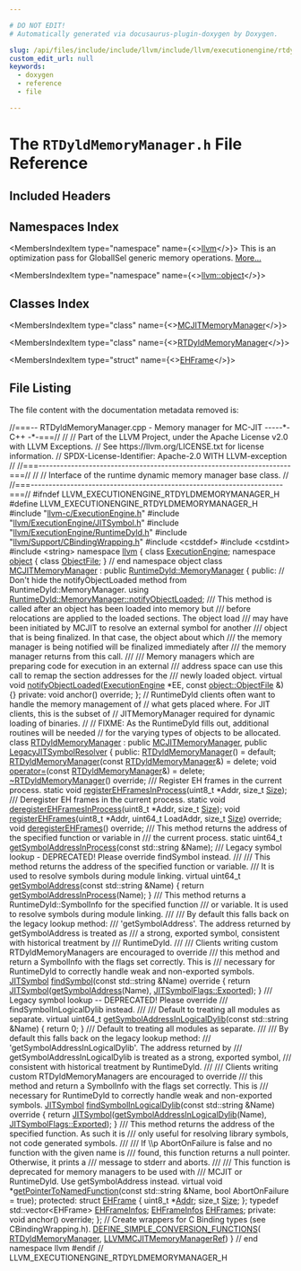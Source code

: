 ```yaml
---

# DO NOT EDIT!
# Automatically generated via docusaurus-plugin-doxygen by Doxygen.

slug: /api/files/include/include/llvm/include/llvm/executionengine/rtdyldmemorymanager-h
custom_edit_url: null
keywords:
  - doxygen
  - reference
  - file

---
```





# The `RTDyldMemoryManager.h` File Reference

<DoxygenPage pluginConfig={pluginConfig}>



## Included Headers

<IncludesList>
<IncludesListItem
  filePath="llvm-c/ExecutionEngine.h"
  permalink="/docs/api/files/include/include/llvm-c/executionengine-h"
  isLocal="true" />
<IncludesListItem
  filePath="llvm/ExecutionEngine/JITSymbol.h"
  permalink="/docs/api/files/include/include/llvm/include/llvm/executionengine/jitsymbol-h"
  isLocal="true" />
<IncludesListItem
  filePath="llvm/ExecutionEngine/RuntimeDyld.h"
  permalink="/docs/api/files/include/include/llvm/include/llvm/executionengine/runtimedyld-h"
  isLocal="true" />
<IncludesListItem
  filePath="llvm/Support/CBindingWrapping.h"
  permalink="/docs/api/files/include/include/llvm/include/llvm/support/cbindingwrapping-h"
  isLocal="true" />
<IncludesListItem
  filePath="cstddef"
  permalink=""
  isLocal="false" />
<IncludesListItem
  filePath="cstdint"
  permalink=""
  isLocal="false" />
<IncludesListItem
  filePath="string"
  permalink=""
  isLocal="false" />
</IncludesList>

## Namespaces Index

<MembersIndex>

<MembersIndexItem
  type="namespace"
  name={<><a href="/docs/api/namespaces/llvm">llvm</a></>}>
This is an optimization pass for GlobalISel generic memory operations. <a href="/docs/api/namespaces/llvm/#details">More...</a>
</MembersIndexItem>

<MembersIndexItem
  type="namespace"
  name={<><a href="/docs/api/namespaces/llvm/object">llvm::object</a></>}>
</MembersIndexItem>

</MembersIndex>

## Classes Index

<MembersIndex>

<MembersIndexItem
  type="class"
  name={<><a href="/docs/api/classes/llvm/mcjitmemorymanager">MCJITMemoryManager</a></>}>
</MembersIndexItem>

<MembersIndexItem
  type="class"
  name={<><a href="/docs/api/classes/llvm/rtdyldmemorymanager">RTDyldMemoryManager</a></>}>
</MembersIndexItem>

<MembersIndexItem
  type="struct"
  name={<><a href="/docs/api/structs/llvm/rtdyldmemorymanager/ehframe">EHFrame</a></>}>
</MembersIndexItem>

</MembersIndex>


## File Listing

The file content with the documentation metadata removed is:

<ProgramListing>

<Link id="l00001" /><CodeLine lineNumber="1"><Highlight kind="comment">//===-- RTDyldMemoryManager.cpp - Memory manager for MC-JIT -----&#42;- C++ -&#42;-===//</Highlight><Highlight kind="normal"></Highlight></CodeLine>
<Link id="l00002" /><CodeLine lineNumber="2"><Highlight kind="normal"></Highlight><Highlight kind="comment">//</Highlight><Highlight kind="normal"></Highlight></CodeLine>
<Link id="l00003" /><CodeLine lineNumber="3"><Highlight kind="normal"></Highlight><Highlight kind="comment">// Part of the LLVM Project, under the Apache License v2.0 with LLVM Exceptions.</Highlight><Highlight kind="normal"></Highlight></CodeLine>
<Link id="l00004" /><CodeLine lineNumber="4"><Highlight kind="normal"></Highlight><Highlight kind="comment">// See https://llvm.org/LICENSE.txt for license information.</Highlight><Highlight kind="normal"></Highlight></CodeLine>
<Link id="l00005" /><CodeLine lineNumber="5"><Highlight kind="normal"></Highlight><Highlight kind="comment">// SPDX-License-Identifier: Apache-2.0 WITH LLVM-exception</Highlight><Highlight kind="normal"></Highlight></CodeLine>
<Link id="l00006" /><CodeLine lineNumber="6"><Highlight kind="normal"></Highlight><Highlight kind="comment">//</Highlight><Highlight kind="normal"></Highlight></CodeLine>
<Link id="l00007" /><CodeLine lineNumber="7"><Highlight kind="normal"></Highlight><Highlight kind="comment">//===----------------------------------------------------------------------===//</Highlight><Highlight kind="normal"></Highlight></CodeLine>
<Link id="l00008" /><CodeLine lineNumber="8"><Highlight kind="normal"></Highlight><Highlight kind="comment">//</Highlight><Highlight kind="normal"></Highlight></CodeLine>
<Link id="l00009" /><CodeLine lineNumber="9"><Highlight kind="normal"></Highlight><Highlight kind="comment">// Interface of the runtime dynamic memory manager base class.</Highlight><Highlight kind="normal"></Highlight></CodeLine>
<Link id="l00010" /><CodeLine lineNumber="10"><Highlight kind="normal"></Highlight><Highlight kind="comment">//</Highlight><Highlight kind="normal"></Highlight></CodeLine>
<Link id="l00011" /><CodeLine lineNumber="11"><Highlight kind="normal"></Highlight><Highlight kind="comment">//===----------------------------------------------------------------------===//</Highlight><Highlight kind="normal"></Highlight></CodeLine>
<Link id="l00012" /><CodeLine lineNumber="12"><Highlight kind="normal"></Highlight></CodeLine>
<Link id="l00013" /><CodeLine lineNumber="13"><Highlight kind="normal"></Highlight><Highlight kind="preprocessor">#ifndef LLVM&#95;EXECUTIONENGINE&#95;RTDYLDMEMORYMANAGER&#95;H</Highlight><Highlight kind="normal"></Highlight></CodeLine>
<Link id="l00014" /><CodeLine lineNumber="14"><Highlight kind="normal"></Highlight><Highlight kind="preprocessor">#define LLVM&#95;EXECUTIONENGINE&#95;RTDYLDMEMORYMANAGER&#95;H</Highlight><Highlight kind="normal"></Highlight></CodeLine>
<Link id="l00015" /><CodeLine lineNumber="15"><Highlight kind="normal"></Highlight></CodeLine>
<Link id="l00016" /><CodeLine lineNumber="16"><Highlight kind="normal"></Highlight><Highlight kind="preprocessor">#include &quot;<a href="/docs/api/files/include/include/llvm-c/executionengine-h">llvm-c/ExecutionEngine.h</a>&quot;</Highlight><Highlight kind="normal"></Highlight></CodeLine>
<Link id="l00017" /><CodeLine lineNumber="17"><Highlight kind="normal"></Highlight><Highlight kind="preprocessor">#include &quot;<a href="/docs/api/files/include/include/llvm/include/llvm/executionengine/jitsymbol-h">llvm/ExecutionEngine/JITSymbol.h</a>&quot;</Highlight><Highlight kind="normal"></Highlight></CodeLine>
<Link id="l00018" /><CodeLine lineNumber="18"><Highlight kind="normal"></Highlight><Highlight kind="preprocessor">#include &quot;<a href="/docs/api/files/include/include/llvm/include/llvm/executionengine/runtimedyld-h">llvm/ExecutionEngine/RuntimeDyld.h</a>&quot;</Highlight><Highlight kind="normal"></Highlight></CodeLine>
<Link id="l00019" /><CodeLine lineNumber="19"><Highlight kind="normal"></Highlight><Highlight kind="preprocessor">#include &quot;<a href="/docs/api/files/include/include/llvm/include/llvm/support/cbindingwrapping-h">llvm/Support/CBindingWrapping.h</a>&quot;</Highlight><Highlight kind="normal"></Highlight></CodeLine>
<Link id="l00020" /><CodeLine lineNumber="20"><Highlight kind="normal"></Highlight><Highlight kind="preprocessor">#include &lt;cstddef&gt;</Highlight><Highlight kind="normal"></Highlight></CodeLine>
<Link id="l00021" /><CodeLine lineNumber="21"><Highlight kind="normal"></Highlight><Highlight kind="preprocessor">#include &lt;cstdint&gt;</Highlight><Highlight kind="normal"></Highlight></CodeLine>
<Link id="l00022" /><CodeLine lineNumber="22"><Highlight kind="normal"></Highlight><Highlight kind="preprocessor">#include &lt;string&gt;</Highlight><Highlight kind="normal"></Highlight></CodeLine>
<Link id="l00023" /><CodeLine lineNumber="23"><Highlight kind="normal"></Highlight></CodeLine>
<Link id="l00024" /><CodeLine lineNumber="24"><Highlight kind="normal"></Highlight><Highlight kind="keyword">namespace </Highlight><Highlight kind="normal"><a href="/docs/api/namespaces/llvm">llvm</a> &#123;</Highlight></CodeLine>
<Link id="l00025" /><CodeLine lineNumber="25"><Highlight kind="normal"></Highlight></CodeLine>
<Link id="l00026" /><CodeLine lineNumber="26"><Highlight kind="normal"></Highlight><Highlight kind="keyword">class </Highlight><Highlight kind="normal"><a href="/docs/api/classes/llvm/executionengine">ExecutionEngine</a>;</Highlight></CodeLine>
<Link id="l00027" /><CodeLine lineNumber="27"><Highlight kind="normal"></Highlight></CodeLine>
<Link id="l00028" /><CodeLine lineNumber="28"><Highlight kind="normal"></Highlight><Highlight kind="keyword">namespace </Highlight><Highlight kind="normal"><a href="/docs/api/namespaces/llvm/object">object</a> &#123;</Highlight></CodeLine>
<Link id="l00029" /><CodeLine lineNumber="29"><Highlight kind="normal">  </Highlight><Highlight kind="keyword">class </Highlight><Highlight kind="normal"><a href="/docs/api/classes/llvm/object/objectfile">ObjectFile</a>;</Highlight></CodeLine>
<Link id="l00030" /><CodeLine lineNumber="30"><Highlight kind="normal">&#125; </Highlight><Highlight kind="comment">// end namespace object</Highlight><Highlight kind="normal"></Highlight></CodeLine>
<Link id="l00031" /><CodeLine lineNumber="31"><Highlight kind="normal"></Highlight></CodeLine>
<Link id="l00032" /><CodeLine lineNumber="32" lineLink="/docs/api/classes/llvm/mcjitmemorymanager"><Highlight kind="normal"></Highlight><Highlight kind="keyword">class </Highlight><Highlight kind="normal"><a href="/docs/api/classes/llvm/mcjitmemorymanager">MCJITMemoryManager</a> : </Highlight><Highlight kind="keyword">public</Highlight><Highlight kind="normal"> <a href="/docs/api/classes/llvm/runtimedyld/memorymanager">RuntimeDyld::MemoryManager</a> &#123;</Highlight></CodeLine>
<Link id="l00033" /><CodeLine lineNumber="33"><Highlight kind="normal"></Highlight><Highlight kind="keyword">public</Highlight><Highlight kind="normal">:</Highlight></CodeLine>
<Link id="l00034" /><CodeLine lineNumber="34"><Highlight kind="normal">  </Highlight><Highlight kind="comment">// Don&#39;t hide the notifyObjectLoaded method from RuntimeDyld::MemoryManager.</Highlight><Highlight kind="normal"></Highlight></CodeLine>
<Link id="l00035" /><CodeLine lineNumber="35"><Highlight kind="normal">  </Highlight><Highlight kind="keyword">using </Highlight><Highlight kind="normal"><a href="/docs/api/classes/llvm/runtimedyld/memorymanager/#a756f07a293e917107262ff4ee2bb64e0">RuntimeDyld::MemoryManager::notifyObjectLoaded</a>;</Highlight></CodeLine>
<Link id="l00036" /><CodeLine lineNumber="36"><Highlight kind="normal"></Highlight><Highlight kind="comment"></Highlight></CodeLine>
<Link id="l00037" /><CodeLine lineNumber="37"><Highlight kind="comment">  /// This method is called after an object has been loaded into memory but</Highlight></CodeLine>
<Link id="l00038" /><CodeLine lineNumber="38"><Highlight kind="comment">  /// before relocations are applied to the loaded sections.  The object load</Highlight></CodeLine>
<Link id="l00039" /><CodeLine lineNumber="39"><Highlight kind="comment">  /// may have been initiated by MCJIT to resolve an external symbol for another</Highlight></CodeLine>
<Link id="l00040" /><CodeLine lineNumber="40"><Highlight kind="comment">  /// object that is being finalized.  In that case, the object about which</Highlight></CodeLine>
<Link id="l00041" /><CodeLine lineNumber="41"><Highlight kind="comment">  /// the memory manager is being notified will be finalized immediately after</Highlight></CodeLine>
<Link id="l00042" /><CodeLine lineNumber="42"><Highlight kind="comment">  /// the memory manager returns from this call.</Highlight></CodeLine>
<Link id="l00043" /><CodeLine lineNumber="43"><Highlight kind="comment">  ///</Highlight></CodeLine>
<Link id="l00044" /><CodeLine lineNumber="44"><Highlight kind="comment">  /// Memory managers which are preparing code for execution in an external</Highlight></CodeLine>
<Link id="l00045" /><CodeLine lineNumber="45"><Highlight kind="comment">  /// address space can use this call to remap the section addresses for the</Highlight></CodeLine>
<Link id="l00046" /><CodeLine lineNumber="46"><Highlight kind="comment">  /// newly loaded object.</Highlight><Highlight kind="normal"></Highlight></CodeLine>
<Link id="l00047" /><CodeLine lineNumber="47" lineLink="/docs/api/classes/llvm/mcjitmemorymanager/#a20044c6b32c19b606470dba740867e18"><Highlight kind="normal">  </Highlight><Highlight kind="keyword">virtual</Highlight><Highlight kind="normal"> </Highlight><Highlight kind="keywordtype">void</Highlight><Highlight kind="normal"> <a href="/docs/api/classes/llvm/mcjitmemorymanager/#a20044c6b32c19b606470dba740867e18">notifyObjectLoaded</a>(<a href="/docs/api/classes/llvm/executionengine">ExecutionEngine</a> &#42;EE,</Highlight></CodeLine>
<Link id="l00048" /><CodeLine lineNumber="48"><Highlight kind="normal">                                  </Highlight><Highlight kind="keyword">const</Highlight><Highlight kind="normal"> <a href="/docs/api/classes/llvm/object/objectfile">object::ObjectFile</a> &amp;) &#123;&#125;</Highlight></CodeLine>
<Link id="l00049" /><CodeLine lineNumber="49"><Highlight kind="normal"></Highlight></CodeLine>
<Link id="l00050" /><CodeLine lineNumber="50"><Highlight kind="normal"></Highlight><Highlight kind="keyword">private</Highlight><Highlight kind="normal">:</Highlight></CodeLine>
<Link id="l00051" /><CodeLine lineNumber="51"><Highlight kind="normal">  </Highlight><Highlight kind="keywordtype">void</Highlight><Highlight kind="normal"> anchor() </Highlight><Highlight kind="keyword">override</Highlight><Highlight kind="normal">;</Highlight></CodeLine>
<Link id="l00052" /><CodeLine lineNumber="52"><Highlight kind="normal">&#125;;</Highlight></CodeLine>
<Link id="l00053" /><CodeLine lineNumber="53"><Highlight kind="normal"></Highlight></CodeLine>
<Link id="l00054" /><CodeLine lineNumber="54"><Highlight kind="normal"></Highlight><Highlight kind="comment">// RuntimeDyld clients often want to handle the memory management of</Highlight><Highlight kind="normal"></Highlight></CodeLine>
<Link id="l00055" /><CodeLine lineNumber="55"><Highlight kind="normal"></Highlight><Highlight kind="comment">// what gets placed where. For JIT clients, this is the subset of</Highlight><Highlight kind="normal"></Highlight></CodeLine>
<Link id="l00056" /><CodeLine lineNumber="56"><Highlight kind="normal"></Highlight><Highlight kind="comment">// JITMemoryManager required for dynamic loading of binaries.</Highlight><Highlight kind="normal"></Highlight></CodeLine>
<Link id="l00057" /><CodeLine lineNumber="57"><Highlight kind="normal"></Highlight><Highlight kind="comment">//</Highlight><Highlight kind="normal"></Highlight></CodeLine>
<Link id="l00058" /><CodeLine lineNumber="58"><Highlight kind="normal"></Highlight><Highlight kind="comment">// FIXME: As the RuntimeDyld fills out, additional routines will be needed</Highlight><Highlight kind="normal"></Highlight></CodeLine>
<Link id="l00059" /><CodeLine lineNumber="59"><Highlight kind="normal"></Highlight><Highlight kind="comment">//        for the varying types of objects to be allocated.</Highlight><Highlight kind="normal"></Highlight></CodeLine>
<Link id="l00060" /><CodeLine lineNumber="60" lineLink="/docs/api/classes/llvm/rtdyldmemorymanager"><Highlight kind="normal"></Highlight><Highlight kind="keyword">class </Highlight><Highlight kind="normal"><a href="/docs/api/classes/llvm/rtdyldmemorymanager/#a741baee07db1228a893824c9f6e5c683">RTDyldMemoryManager</a> : </Highlight><Highlight kind="keyword">public</Highlight><Highlight kind="normal"> <a href="/docs/api/classes/llvm/mcjitmemorymanager">MCJITMemoryManager</a>,</Highlight></CodeLine>
<Link id="l00061" /><CodeLine lineNumber="61"><Highlight kind="normal">                            </Highlight><Highlight kind="keyword">public</Highlight><Highlight kind="normal"> <a href="/docs/api/classes/llvm/legacyjitsymbolresolver">LegacyJITSymbolResolver</a> &#123;</Highlight></CodeLine>
<Link id="l00062" /><CodeLine lineNumber="62"><Highlight kind="normal"></Highlight><Highlight kind="keyword">public</Highlight><Highlight kind="normal">:</Highlight></CodeLine>
<Link id="l00063" /><CodeLine lineNumber="63" lineLink="/docs/api/classes/llvm/rtdyldmemorymanager/#a741baee07db1228a893824c9f6e5c683"><Highlight kind="normal">  <a href="/docs/api/classes/llvm/rtdyldmemorymanager/#a741baee07db1228a893824c9f6e5c683">RTDyldMemoryManager</a>() = </Highlight><Highlight kind="keywordflow">default</Highlight><Highlight kind="normal">;</Highlight></CodeLine>
<Link id="l00064" /><CodeLine lineNumber="64" lineLink="/docs/api/classes/llvm/rtdyldmemorymanager/#af5b16c0df8d0b491a2894d1def776f03"><Highlight kind="normal">  <a href="/docs/api/classes/llvm/rtdyldmemorymanager/#af5b16c0df8d0b491a2894d1def776f03">RTDyldMemoryManager</a>(</Highlight><Highlight kind="keyword">const</Highlight><Highlight kind="normal"> <a href="/docs/api/classes/llvm/rtdyldmemorymanager/#a741baee07db1228a893824c9f6e5c683">RTDyldMemoryManager</a>&amp;) = </Highlight><Highlight kind="keyword">delete</Highlight><Highlight kind="normal">;</Highlight></CodeLine>
<Link id="l00065" /><CodeLine lineNumber="65" lineLink="/docs/api/classes/llvm/rtdyldmemorymanager/#a4e1b00fbf0137aa4204f1bb70093dace"><Highlight kind="normal">  </Highlight><Highlight kind="keywordtype">void</Highlight><Highlight kind="normal"> <a href="/docs/api/classes/llvm/rtdyldmemorymanager/#a4e1b00fbf0137aa4204f1bb70093dace">operator=</a>(</Highlight><Highlight kind="keyword">const</Highlight><Highlight kind="normal"> <a href="/docs/api/classes/llvm/rtdyldmemorymanager/#a741baee07db1228a893824c9f6e5c683">RTDyldMemoryManager</a>&amp;) = </Highlight><Highlight kind="keyword">delete</Highlight><Highlight kind="normal">;</Highlight></CodeLine>
<Link id="l00066" /><CodeLine lineNumber="66" lineLink="/docs/api/classes/llvm/rtdyldmemorymanager/#a9949eb6347bb952afdc191a477653f68"><Highlight kind="normal">  <a href="/docs/api/classes/llvm/rtdyldmemorymanager/#a9949eb6347bb952afdc191a477653f68">~RTDyldMemoryManager</a>() </Highlight><Highlight kind="keyword">override</Highlight><Highlight kind="normal">;</Highlight></CodeLine>
<Link id="l00067" /><CodeLine lineNumber="67"><Highlight kind="normal"></Highlight><Highlight kind="comment"></Highlight></CodeLine>
<Link id="l00068" /><CodeLine lineNumber="68"><Highlight kind="comment">  /// Register EH frames in the current process.</Highlight><Highlight kind="normal"></Highlight></CodeLine>
<Link id="l00069" /><CodeLine lineNumber="69"><Highlight kind="normal">  </Highlight><Highlight kind="keyword">static</Highlight><Highlight kind="normal"> </Highlight><Highlight kind="keywordtype">void</Highlight><Highlight kind="normal"> <a href="/docs/api/classes/llvm/rtdyldmemorymanager/#a8ac6930aa3a1623791ffe9853ba9bc3b">registerEHFramesInProcess</a>(uint8&#95;t &#42;Addr, </Highlight><Highlight kind="keywordtype">size&#95;t</Highlight><Highlight kind="normal"> <a href="/docs/api/files/lib/lib/analysis/inlineorder-cpp/#a7ee6f0cb51c3b9056199e9a0001fe8c3a6f6cb72d544962fa333e2e34ce64f719">Size</a>);</Highlight></CodeLine>
<Link id="l00070" /><CodeLine lineNumber="70"><Highlight kind="normal"></Highlight><Highlight kind="comment"></Highlight></CodeLine>
<Link id="l00071" /><CodeLine lineNumber="71"><Highlight kind="comment">  /// Deregister EH frames in the current process.</Highlight><Highlight kind="normal"></Highlight></CodeLine>
<Link id="l00072" /><CodeLine lineNumber="72"><Highlight kind="normal">  </Highlight><Highlight kind="keyword">static</Highlight><Highlight kind="normal"> </Highlight><Highlight kind="keywordtype">void</Highlight><Highlight kind="normal"> <a href="/docs/api/classes/llvm/rtdyldmemorymanager/#a1139b71b9b451e2e0417dcd25350827c">deregisterEHFramesInProcess</a>(uint8&#95;t &#42;Addr, </Highlight><Highlight kind="keywordtype">size&#95;t</Highlight><Highlight kind="normal"> <a href="/docs/api/files/lib/lib/analysis/inlineorder-cpp/#a7ee6f0cb51c3b9056199e9a0001fe8c3a6f6cb72d544962fa333e2e34ce64f719">Size</a>);</Highlight></CodeLine>
<Link id="l00073" /><CodeLine lineNumber="73"><Highlight kind="normal"></Highlight></CodeLine>
<Link id="l00074" /><CodeLine lineNumber="74"><Highlight kind="normal">  </Highlight><Highlight kind="keywordtype">void</Highlight><Highlight kind="normal"> <a href="/docs/api/classes/llvm/rtdyldmemorymanager/#a34aa575afca6c18d934c5fd87da71043">registerEHFrames</a>(uint8&#95;t &#42;Addr, uint64&#95;t LoadAddr, </Highlight><Highlight kind="keywordtype">size&#95;t</Highlight><Highlight kind="normal"> <a href="/docs/api/files/lib/lib/analysis/inlineorder-cpp/#a7ee6f0cb51c3b9056199e9a0001fe8c3a6f6cb72d544962fa333e2e34ce64f719">Size</a>) </Highlight><Highlight kind="keyword">override</Highlight><Highlight kind="normal">;</Highlight></CodeLine>
<Link id="l00075" /><CodeLine lineNumber="75"><Highlight kind="normal">  </Highlight><Highlight kind="keywordtype">void</Highlight><Highlight kind="normal"> <a href="/docs/api/classes/llvm/rtdyldmemorymanager/#ad0eeea7300381c326cc3bd5e93fbcbf0">deregisterEHFrames</a>() </Highlight><Highlight kind="keyword">override</Highlight><Highlight kind="normal">;</Highlight></CodeLine>
<Link id="l00076" /><CodeLine lineNumber="76"><Highlight kind="normal"></Highlight><Highlight kind="comment"></Highlight></CodeLine>
<Link id="l00077" /><CodeLine lineNumber="77"><Highlight kind="comment">  /// This method returns the address of the specified function or variable in</Highlight></CodeLine>
<Link id="l00078" /><CodeLine lineNumber="78"><Highlight kind="comment">  /// the current process.</Highlight><Highlight kind="normal"></Highlight></CodeLine>
<Link id="l00079" /><CodeLine lineNumber="79"><Highlight kind="normal">  </Highlight><Highlight kind="keyword">static</Highlight><Highlight kind="normal"> uint64&#95;t <a href="/docs/api/classes/llvm/rtdyldmemorymanager/#a5fee247bdc0c5af393b66bfd73a0a347">getSymbolAddressInProcess</a>(</Highlight><Highlight kind="keyword">const</Highlight><Highlight kind="normal"> std::string &amp;Name);</Highlight></CodeLine>
<Link id="l00080" /><CodeLine lineNumber="80"><Highlight kind="normal"></Highlight><Highlight kind="comment"></Highlight></CodeLine>
<Link id="l00081" /><CodeLine lineNumber="81"><Highlight kind="comment">  /// Legacy symbol lookup - DEPRECATED! Please override findSymbol instead.</Highlight></CodeLine>
<Link id="l00082" /><CodeLine lineNumber="82"><Highlight kind="comment">  ///</Highlight></CodeLine>
<Link id="l00083" /><CodeLine lineNumber="83"><Highlight kind="comment">  /// This method returns the address of the specified function or variable.</Highlight></CodeLine>
<Link id="l00084" /><CodeLine lineNumber="84"><Highlight kind="comment">  /// It is used to resolve symbols during module linking.</Highlight><Highlight kind="normal"></Highlight></CodeLine>
<Link id="l00085" /><CodeLine lineNumber="85" lineLink="/docs/api/classes/llvm/rtdyldmemorymanager/#a5275cacbaa1ca16fc934fb65171e8fe2"><Highlight kind="normal">  </Highlight><Highlight kind="keyword">virtual</Highlight><Highlight kind="normal"> uint64&#95;t <a href="/docs/api/classes/llvm/rtdyldmemorymanager/#a5275cacbaa1ca16fc934fb65171e8fe2">getSymbolAddress</a>(</Highlight><Highlight kind="keyword">const</Highlight><Highlight kind="normal"> std::string &amp;Name) &#123;</Highlight></CodeLine>
<Link id="l00086" /><CodeLine lineNumber="86"><Highlight kind="normal">    </Highlight><Highlight kind="keywordflow">return</Highlight><Highlight kind="normal"> <a href="/docs/api/classes/llvm/rtdyldmemorymanager/#a5fee247bdc0c5af393b66bfd73a0a347">getSymbolAddressInProcess</a>(Name);</Highlight></CodeLine>
<Link id="l00087" /><CodeLine lineNumber="87"><Highlight kind="normal">  &#125;</Highlight></CodeLine>
<Link id="l00088" /><CodeLine lineNumber="88"><Highlight kind="normal"></Highlight><Highlight kind="comment"></Highlight></CodeLine>
<Link id="l00089" /><CodeLine lineNumber="89"><Highlight kind="comment">  /// This method returns a RuntimeDyld::SymbolInfo for the specified function</Highlight></CodeLine>
<Link id="l00090" /><CodeLine lineNumber="90"><Highlight kind="comment">  /// or variable. It is used to resolve symbols during module linking.</Highlight></CodeLine>
<Link id="l00091" /><CodeLine lineNumber="91"><Highlight kind="comment">  ///</Highlight></CodeLine>
<Link id="l00092" /><CodeLine lineNumber="92"><Highlight kind="comment">  /// By default this falls back on the legacy lookup method:</Highlight></CodeLine>
<Link id="l00093" /><CodeLine lineNumber="93"><Highlight kind="comment">  /// &#39;getSymbolAddress&#39;. The address returned by getSymbolAddress is treated as</Highlight></CodeLine>
<Link id="l00094" /><CodeLine lineNumber="94"><Highlight kind="comment">  /// a strong, exported symbol, consistent with historical treatment by</Highlight></CodeLine>
<Link id="l00095" /><CodeLine lineNumber="95"><Highlight kind="comment">  /// RuntimeDyld.</Highlight></CodeLine>
<Link id="l00096" /><CodeLine lineNumber="96"><Highlight kind="comment">  ///</Highlight></CodeLine>
<Link id="l00097" /><CodeLine lineNumber="97"><Highlight kind="comment">  /// Clients writing custom RTDyldMemoryManagers are encouraged to override</Highlight></CodeLine>
<Link id="l00098" /><CodeLine lineNumber="98"><Highlight kind="comment">  /// this method and return a SymbolInfo with the flags set correctly. This is</Highlight></CodeLine>
<Link id="l00099" /><CodeLine lineNumber="99"><Highlight kind="comment">  /// necessary for RuntimeDyld to correctly handle weak and non-exported symbols.</Highlight><Highlight kind="normal"></Highlight></CodeLine>
<Link id="l00100" /><CodeLine lineNumber="100" lineLink="/docs/api/classes/llvm/rtdyldmemorymanager/#a8306f5406b637ac0257f674839a58859"><Highlight kind="normal">  <a href="/docs/api/classes/llvm/jitsymbol">JITSymbol</a> <a href="/docs/api/classes/llvm/rtdyldmemorymanager/#a8306f5406b637ac0257f674839a58859">findSymbol</a>(</Highlight><Highlight kind="keyword">const</Highlight><Highlight kind="normal"> std::string &amp;Name)</Highlight><Highlight kind="keyword"> override </Highlight><Highlight kind="normal">&#123;</Highlight></CodeLine>
<Link id="l00101" /><CodeLine lineNumber="101"><Highlight kind="normal">    </Highlight><Highlight kind="keywordflow">return</Highlight><Highlight kind="normal"> <a href="/docs/api/classes/llvm/jitsymbol">JITSymbol</a>(<a href="/docs/api/classes/llvm/rtdyldmemorymanager/#a5275cacbaa1ca16fc934fb65171e8fe2">getSymbolAddress</a>(Name), <a href="/docs/api/classes/llvm/jitsymbolflags/#ad509c6d010720c4f71aeac1fba93f8cbaeb59403a31ee3f63734a411e9e42ddd8">JITSymbolFlags::Exported</a>);</Highlight></CodeLine>
<Link id="l00102" /><CodeLine lineNumber="102"><Highlight kind="normal">  &#125;</Highlight></CodeLine>
<Link id="l00103" /><CodeLine lineNumber="103"><Highlight kind="normal"></Highlight><Highlight kind="comment"></Highlight></CodeLine>
<Link id="l00104" /><CodeLine lineNumber="104"><Highlight kind="comment">  /// Legacy symbol lookup -- DEPRECATED! Please override</Highlight></CodeLine>
<Link id="l00105" /><CodeLine lineNumber="105"><Highlight kind="comment">  /// findSymbolInLogicalDylib instead.</Highlight></CodeLine>
<Link id="l00106" /><CodeLine lineNumber="106"><Highlight kind="comment">  ///</Highlight></CodeLine>
<Link id="l00107" /><CodeLine lineNumber="107"><Highlight kind="comment">  /// Default to treating all modules as separate.</Highlight><Highlight kind="normal"></Highlight></CodeLine>
<Link id="l00108" /><CodeLine lineNumber="108" lineLink="/docs/api/classes/llvm/rtdyldmemorymanager/#abb87ff0ecf55f84ec9306f54bfb25241"><Highlight kind="normal">  </Highlight><Highlight kind="keyword">virtual</Highlight><Highlight kind="normal"> uint64&#95;t <a href="/docs/api/classes/llvm/rtdyldmemorymanager/#abb87ff0ecf55f84ec9306f54bfb25241">getSymbolAddressInLogicalDylib</a>(</Highlight><Highlight kind="keyword">const</Highlight><Highlight kind="normal"> std::string &amp;Name) &#123;</Highlight></CodeLine>
<Link id="l00109" /><CodeLine lineNumber="109"><Highlight kind="normal">    </Highlight><Highlight kind="keywordflow">return</Highlight><Highlight kind="normal"> 0;</Highlight></CodeLine>
<Link id="l00110" /><CodeLine lineNumber="110"><Highlight kind="normal">  &#125;</Highlight></CodeLine>
<Link id="l00111" /><CodeLine lineNumber="111"><Highlight kind="normal"></Highlight><Highlight kind="comment"></Highlight></CodeLine>
<Link id="l00112" /><CodeLine lineNumber="112"><Highlight kind="comment">  /// Default to treating all modules as separate.</Highlight></CodeLine>
<Link id="l00113" /><CodeLine lineNumber="113"><Highlight kind="comment">  ///</Highlight></CodeLine>
<Link id="l00114" /><CodeLine lineNumber="114"><Highlight kind="comment">  /// By default this falls back on the legacy lookup method:</Highlight></CodeLine>
<Link id="l00115" /><CodeLine lineNumber="115"><Highlight kind="comment">  /// &#39;getSymbolAddressInLogicalDylib&#39;. The address returned by</Highlight></CodeLine>
<Link id="l00116" /><CodeLine lineNumber="116"><Highlight kind="comment">  /// getSymbolAddressInLogicalDylib is treated as a strong, exported symbol,</Highlight></CodeLine>
<Link id="l00117" /><CodeLine lineNumber="117"><Highlight kind="comment">  /// consistent with historical treatment by RuntimeDyld.</Highlight></CodeLine>
<Link id="l00118" /><CodeLine lineNumber="118"><Highlight kind="comment">  ///</Highlight></CodeLine>
<Link id="l00119" /><CodeLine lineNumber="119"><Highlight kind="comment">  /// Clients writing custom RTDyldMemoryManagers are encouraged to override</Highlight></CodeLine>
<Link id="l00120" /><CodeLine lineNumber="120"><Highlight kind="comment">  /// this method and return a SymbolInfo with the flags set correctly. This is</Highlight></CodeLine>
<Link id="l00121" /><CodeLine lineNumber="121"><Highlight kind="comment">  /// necessary for RuntimeDyld to correctly handle weak and non-exported symbols.</Highlight><Highlight kind="normal"></Highlight></CodeLine>
<Link id="l00122" /><CodeLine lineNumber="122"><Highlight kind="normal">  <a href="/docs/api/classes/llvm/jitsymbol">JITSymbol</a></Highlight></CodeLine>
<Link id="l00123" /><CodeLine lineNumber="123" lineLink="/docs/api/classes/llvm/rtdyldmemorymanager/#a2f54c196c4be75015b4edb4f4ac1a92d"><Highlight kind="normal">  <a href="/docs/api/classes/llvm/rtdyldmemorymanager/#a2f54c196c4be75015b4edb4f4ac1a92d">findSymbolInLogicalDylib</a>(</Highlight><Highlight kind="keyword">const</Highlight><Highlight kind="normal"> std::string &amp;Name)</Highlight><Highlight kind="keyword"> override </Highlight><Highlight kind="normal">&#123;</Highlight></CodeLine>
<Link id="l00124" /><CodeLine lineNumber="124"><Highlight kind="normal">    </Highlight><Highlight kind="keywordflow">return</Highlight><Highlight kind="normal"> <a href="/docs/api/classes/llvm/jitsymbol">JITSymbol</a>(<a href="/docs/api/classes/llvm/rtdyldmemorymanager/#abb87ff0ecf55f84ec9306f54bfb25241">getSymbolAddressInLogicalDylib</a>(Name),</Highlight></CodeLine>
<Link id="l00125" /><CodeLine lineNumber="125"><Highlight kind="normal">                          <a href="/docs/api/classes/llvm/jitsymbolflags/#ad509c6d010720c4f71aeac1fba93f8cbaeb59403a31ee3f63734a411e9e42ddd8">JITSymbolFlags::Exported</a>);</Highlight></CodeLine>
<Link id="l00126" /><CodeLine lineNumber="126"><Highlight kind="normal">  &#125;</Highlight></CodeLine>
<Link id="l00127" /><CodeLine lineNumber="127"><Highlight kind="normal"></Highlight><Highlight kind="comment"></Highlight></CodeLine>
<Link id="l00128" /><CodeLine lineNumber="128"><Highlight kind="comment">  /// This method returns the address of the specified function. As such it is</Highlight></CodeLine>
<Link id="l00129" /><CodeLine lineNumber="129"><Highlight kind="comment">  /// only useful for resolving library symbols, not code generated symbols.</Highlight></CodeLine>
<Link id="l00130" /><CodeLine lineNumber="130"><Highlight kind="comment">  ///</Highlight></CodeLine>
<Link id="l00131" /><CodeLine lineNumber="131"><Highlight kind="comment">  /// If \\p AbortOnFailure is false and no function with the given name is</Highlight></CodeLine>
<Link id="l00132" /><CodeLine lineNumber="132"><Highlight kind="comment">  /// found, this function returns a null pointer. Otherwise, it prints a</Highlight></CodeLine>
<Link id="l00133" /><CodeLine lineNumber="133"><Highlight kind="comment">  /// message to stderr and aborts.</Highlight></CodeLine>
<Link id="l00134" /><CodeLine lineNumber="134"><Highlight kind="comment">  ///</Highlight></CodeLine>
<Link id="l00135" /><CodeLine lineNumber="135"><Highlight kind="comment">  /// This function is deprecated for memory managers to be used with</Highlight></CodeLine>
<Link id="l00136" /><CodeLine lineNumber="136"><Highlight kind="comment">  /// MCJIT or RuntimeDyld.  Use getSymbolAddress instead.</Highlight><Highlight kind="normal"></Highlight></CodeLine>
<Link id="l00137" /><CodeLine lineNumber="137"><Highlight kind="normal">  </Highlight><Highlight kind="keyword">virtual</Highlight><Highlight kind="normal"> </Highlight><Highlight kind="keywordtype">void</Highlight><Highlight kind="normal"> &#42;<a href="/docs/api/classes/llvm/rtdyldmemorymanager/#a4e5d745e695dc62ebaec15f537af9fed">getPointerToNamedFunction</a>(</Highlight><Highlight kind="keyword">const</Highlight><Highlight kind="normal"> std::string &amp;Name,</Highlight></CodeLine>
<Link id="l00138" /><CodeLine lineNumber="138"><Highlight kind="normal">                                          </Highlight><Highlight kind="keywordtype">bool</Highlight><Highlight kind="normal"> AbortOnFailure = </Highlight><Highlight kind="keyword">true</Highlight><Highlight kind="normal">);</Highlight></CodeLine>
<Link id="l00139" /><CodeLine lineNumber="139"><Highlight kind="normal"></Highlight></CodeLine>
<Link id="l00140" /><CodeLine lineNumber="140"><Highlight kind="normal"></Highlight><Highlight kind="keyword">protected</Highlight><Highlight kind="normal">:</Highlight></CodeLine>
<Link id="l00141" /><CodeLine lineNumber="141" lineLink="/docs/api/structs/llvm/rtdyldmemorymanager/ehframe"><Highlight kind="normal">  </Highlight><Highlight kind="keyword">struct </Highlight><Highlight kind="normal"><a href="/docs/api/structs/llvm/rtdyldmemorymanager/ehframe">EHFrame</a> &#123;</Highlight></CodeLine>
<Link id="l00142" /><CodeLine lineNumber="142" lineLink="/docs/api/structs/llvm/rtdyldmemorymanager/ehframe/#a1647fe314e5b5aa46c03bc0138912c10"><Highlight kind="normal">    uint8&#95;t &#42;<a href="/docs/api/structs/llvm/rtdyldmemorymanager/ehframe/#a1647fe314e5b5aa46c03bc0138912c10">Addr</a>;</Highlight></CodeLine>
<Link id="l00143" /><CodeLine lineNumber="143" lineLink="/docs/api/structs/llvm/rtdyldmemorymanager/ehframe/#a0af35a2bd759535e5439a120796d95d1"><Highlight kind="normal">    </Highlight><Highlight kind="keywordtype">size&#95;t</Highlight><Highlight kind="normal"> <a href="/docs/api/structs/llvm/rtdyldmemorymanager/ehframe/#a0af35a2bd759535e5439a120796d95d1">Size</a>;</Highlight></CodeLine>
<Link id="l00144" /><CodeLine lineNumber="144"><Highlight kind="normal">  &#125;;</Highlight></CodeLine>
<Link id="l00145" /><CodeLine lineNumber="145" lineLink="/docs/api/classes/llvm/rtdyldmemorymanager/#afef7b6b491070bc84282122902b38fa0"><Highlight kind="normal">  </Highlight><Highlight kind="keyword">typedef</Highlight><Highlight kind="normal"> std::vector&lt;EHFrame&gt; <a href="/docs/api/classes/llvm/rtdyldmemorymanager/#afef7b6b491070bc84282122902b38fa0">EHFrameInfos</a>;</Highlight></CodeLine>
<Link id="l00146" /><CodeLine lineNumber="146" lineLink="/docs/api/classes/llvm/rtdyldmemorymanager/#a30fa2ff7609ea9b2e5490eb1ea79ff02"><Highlight kind="normal">  <a href="/docs/api/classes/llvm/rtdyldmemorymanager/#afef7b6b491070bc84282122902b38fa0">EHFrameInfos</a> <a href="/docs/api/classes/llvm/rtdyldmemorymanager/#a30fa2ff7609ea9b2e5490eb1ea79ff02">EHFrames</a>;</Highlight></CodeLine>
<Link id="l00147" /><CodeLine lineNumber="147"><Highlight kind="normal"></Highlight></CodeLine>
<Link id="l00148" /><CodeLine lineNumber="148"><Highlight kind="normal"></Highlight><Highlight kind="keyword">private</Highlight><Highlight kind="normal">:</Highlight></CodeLine>
<Link id="l00149" /><CodeLine lineNumber="149"><Highlight kind="normal">  </Highlight><Highlight kind="keywordtype">void</Highlight><Highlight kind="normal"> anchor() </Highlight><Highlight kind="keyword">override</Highlight><Highlight kind="normal">;</Highlight></CodeLine>
<Link id="l00150" /><CodeLine lineNumber="150"><Highlight kind="normal">&#125;;</Highlight></CodeLine>
<Link id="l00151" /><CodeLine lineNumber="151"><Highlight kind="normal"></Highlight></CodeLine>
<Link id="l00152" /><CodeLine lineNumber="152"><Highlight kind="normal"></Highlight><Highlight kind="comment">// Create wrappers for C Binding types (see CBindingWrapping.h).</Highlight><Highlight kind="normal"></Highlight></CodeLine>
<Link id="l00153" /><CodeLine lineNumber="153"><Highlight kind="normal"><a href="/docs/api/files/include/include/llvm/include/llvm/support/cbindingwrapping-h/#a65c769c08fa9fee7f298ad9c9eee5e05">DEFINE&#95;SIMPLE&#95;CONVERSION&#95;FUNCTIONS</a>(</Highlight></CodeLine>
<Link id="l00154" /><CodeLine lineNumber="154"><Highlight kind="normal">    <a href="/docs/api/classes/llvm/rtdyldmemorymanager">RTDyldMemoryManager</a>, <a href="/docs/api/groups/llvmcexecutionengine/#ga47d080c636e2513b2a5f6df4e5089331">LLVMMCJITMemoryManagerRef</a>)</Highlight></CodeLine>
<Link id="l00155" /><CodeLine lineNumber="155"><Highlight kind="normal"></Highlight></CodeLine>
<Link id="l00156" /><CodeLine lineNumber="156"><Highlight kind="normal">&#125; </Highlight><Highlight kind="comment">// end namespace llvm</Highlight><Highlight kind="normal"></Highlight></CodeLine>
<Link id="l00157" /><CodeLine lineNumber="157"><Highlight kind="normal"></Highlight></CodeLine>
<Link id="l00158" /><CodeLine lineNumber="158"><Highlight kind="normal"></Highlight><Highlight kind="preprocessor">#endif </Highlight><Highlight kind="comment">// LLVM&#95;EXECUTIONENGINE&#95;RTDYLDMEMORYMANAGER&#95;H</Highlight><Highlight kind="normal"></Highlight></CodeLine>

</ProgramListing>


</DoxygenPage>

